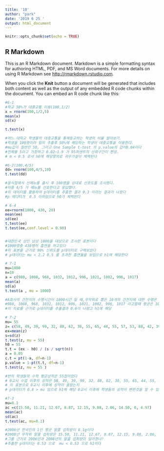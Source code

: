 ```yaml
---
title: '10'
author: "park"
date: '2019 6 25 '
output: html_document
---
```


```r
knitr::opts_chunk$set(echo = TRUE)
```

## R Markdown

This is an R Markdown document. Markdown is a simple formatting syntax for authoring HTML, PDF, and MS Word documents. For more details on using R Markdown see <http://rmarkdown.rstudio.com>.

When you click the **Knit** button a document will be generated that includes both content as well as the output of any embedded R code chunks within the document. You can embed an R code chunk like this:

```r
#6-1
#학교 50%가 대중교통 이용(100,1/2)
x = rnorm(100,1/2,5)
mean(x)
sd(x)

t.test(x) 

#어느 대학교 학생들의 대중교통을 통해등교하는 학생의 비율 알아보기.
#학생을 100명이라 임의 추출후 50%에 해당하는 학생이 대중교통을 이용한다.
#mu값이 절반인 50, 그리고 One Sample t-test 의 p.value의 갑이0.04이다
#전체를 5라고 가정하고 0.02~1.9 가 95퍼센트의 신뢰구간이 편성.
# m < 0.5 로서 h0에 해당항의로 귀무가설이 체택된다
```

```r
#6-2(100,4/5)
dd= rnorm(100,4/5,10)
t.test(dd)

#음식점에서 신메뉴를 출시 후 100명을 상대로 선호도를 조사했다.
#이중 4/5 가 메뉴를 선호한다고 응답했다.
#이 데이터를 활용하여 p데이터를 추출한 결과 0.3 이라는 결과가 나왔다
#p 에다터가  0.5 이하임으로 h0가 체택된다
```

```r
# 6-4
ee=rnorm(1000, 430, 20)
mean(ee)
sd(ee)
t.test(ee)
t.test(ee,conf.level = 0.90)


#대한민국 성인 남성 1000을 대상으로 조사한 표본이다
#1000명중 430명이 흡연을 하고있다
#이 표본을 근거로 90% 신뢰도를 p데이터로 구해보았다
# p데이터는 mu < 2.2 0.5 를 초과한 흡연율을 보임으로 h1에 해당한다
```

```r
# 7-1
mu=1000
n=10
a = c(980, 1008, 968, 1032, 1012, 996, 1021, 1002, 996, 1017)
mean(a)
sd(a)
t.test(a , mu = 1000)

#A회사의 건전지의 수명시간이 1000시간 일 때,무작위로 뽑은 10개의 건전지에 대한 수명은
#980, 1008, 968, 1032, 1012, 996, 1021, 1002, 996, 1017 라고할때 평균은 1003이다
#이 자료를 근거로 p데이터를 추출결과 0.6이 나왔고 h1에 해당
```

```r

# 7-2
mu= 55
z= c(58, 49, 39, 99, 32, 88, 62, 30, 55, 65, 44, 55, 57, 53, 88, 42, 39)
ex=mean(z)
s=sd(z)
t.test(z, mu = 55)
h0 = 55
t.t = (ex - h0) / (s / sqrt(n))
a = 0.05 
c.t = pt(1-a, df=n-1)
p.value = 1-pt(t.t, df=n-1)
t.test(z, mu = 55 )

#반의 학생들의 수학 평균성적은 55점이었다
# 0교시 수업 이후의 성적은 58, 49, 39, 99, 32, 88, 62, 30, 55, 65, 44, 55, 57, 53, 88, 42, 39 이다
# 이 표본으로 0교시 이후에 성적이 올랐는지 
# p데이터가 0.8 > mu 임으로 h1에 해당 0교시 이후에 학생들의 성적이 변한것을 알 수 있다

```

```r

#7-3
mu=8.1
ac =c(15.50, 11.21, 12.67, 8.87, 12.15, 9.88, 2.06, 14.50, 0, 4.97)
mean(ac)
sd(ac)
t.test(ac, mu=8.1)

#2006년 한국인의 1인 평균 알콜 섭취랑이 8.1g이다
#2008년 무작위 알콜 섭취량은 15.50, 11.21, 12.67, 8.87, 12.15, 9.88, 2.06, 14.50, 0, 4.97 이다
#그를 근거로 2006년과 2008년의 알콜 섭취량이 달라졌나?
#추출한 p데이터는 0.53 으로  mu < 0.53 으로 h1이다
```


